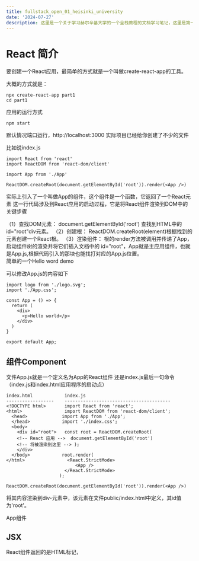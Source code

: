 ```yaml
---
title: fullstack_open_01_heisinki_university
date: '2024-07-27'
description: 这里是一个关于学习赫尔辛基大学的一个全栈教程的文档学习笔记，这里是第一部分React的简介  https://fullstackopen.com/zh/part1/react_%E7%AE%80%E4%BB%8B
---
```


# React 简介

要创建一个React应用，最简单的方式就是一个叫做create-react-app的工具。

大概的方式就是：
```
npx create-react-app part1
cd part1
```

应用的运行方式
```
npm start
```

默认情况端口运行，http://localhost:3000
实际项目已经给你创建了不少的文件

比如说index.js 

```
import React from 'react'
import ReactDOM from 'react-dom/client'

import App from './App'

ReactDOM.createRoot(document.getElementById('root')).render(<App />)
```
实际上引入了一个叫做App的组件，这个组件是一个函数，它返回了一个React元素
这一行代码涉及到React应用的启动过程，它是将React组件渲染到DOM中的关键步骤

<div>
（1）查找DOM元素： document.getElementById('root') 查找到HTML中的 id="root"div元素。
（2）创建根： ReactDOM.createRoot(element)根据找到的元素创建一个React根。
（3）渲染组件： 根的render方法被调用并传递了App，启动组件树的渲染并将它们插入文档中的 id="root"，App就是主应用组件，也就是App.js,根据代码引入的那块也能找打对应的App.js位置。
</div>
简单的一个Hello word demo

可以修改App.js的内容如下

```
import logo from './logo.svg';
import './App.css';

const App = () => {
  return (
    <div>
      <p>Hello world</p>
    </div>
  )
}

export default App;

```


## 组件Component
文件App.js就是一个定义名为App的React组件
还是index.js最后一句命令（index.js和index.html应用程序的启动点）

```
index.html            index.js
------------------    ----------------------------------------
<!DOCTYPE html>       import React from 'react';
<html>                import ReactDOM from 'react-dom/client';
  <head>             import App from './App';
  </head>            import './index.css';
  <body>           
    <div id="root">   const root = ReactDOM.createRoot(
    <!-- React 应用 -->  document.getElementById('root')
    <!-- 将被渲染到这里 --> );
    </div>           
  </body>            root.render(
</html>                <React.StrictMode>
                          <App />
                      </React.StrictMode>
                    );

```



```
ReactDOM.createRoot(document.getElementById('root')).render(<App />)
```

将其内容渲染到div-元素中，该元素在文件public/index.html中定义，其id值为'root'。

App组件

## JSX
React组件返回的是HTML标记，